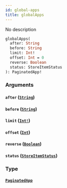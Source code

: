 ```yaml
---
id: global-apps
title: globalApps
---
```


No description

```graphql
globalApps(
  after: String
  before: String
  limit: Int!
  offset: Int = 0
  reverse: Boolean
  status: StoreItemStatus
): PaginatedApp!

```

### Arguments

#### `after` ([`String`](/docs/graphql/scalars/string))

#### `before` ([`String`](/docs/graphql/scalars/string))

#### `limit` ([`Int!`](/docs/graphql/scalars/int))

#### `offset` ([`Int`](/docs/graphql/scalars/int))

#### `reverse` ([`Boolean`](/docs/graphql/scalars/boolean))

#### `status` ([`StoreItemStatus`](/docs/graphql/enums/store-item-status))

### Type

#### [`PaginatedApp`](/docs/graphql/objects/paginated-app)

